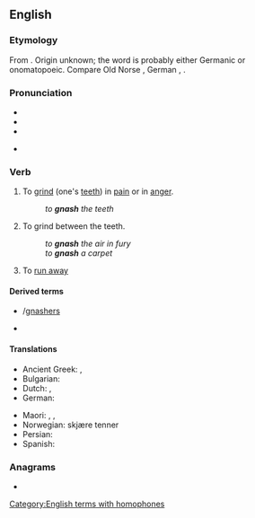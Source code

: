 ==English==
{{was wotd|2007|March|18}}

===Etymology===
From {{etyl|enm|en}} {{m|enm|gnasten}}. Origin unknown; the word is probably either Germanic or onomatopoeic. Compare Old Norse {{m|non|gnastan}}, German {{m|de|knirschen}}, {{cog|nds-de|gnirschen|gnirschen, gnörschen|gnash}}.

===Pronunciation===
* {{IPA|/næʃ/|lang=en}}
* {{audio|en-us-gnash.ogg|Audio (US)|lang=en}}
* {{rhymes|æʃ|lang=en}}

* {{homophones|lang=en|Nash}}

===Verb===
{{en-verb|es}}

# {{lb|en|transitive}} To [[grind]] (one's [[teeth]]) in [[pain]] or in [[anger]].
#: ''to '''gnash''' the teeth''
# {{lb|en|transitive}} To grind between the teeth.
#: ''to '''gnash''' the air in fury''
#: ''to '''gnash''' a carpet''
# {{lb|en|Geordie}} To [[run away]]

====Derived terms====
* {{l|en|gnasher}}/[[gnashers]]
* {{l|en|gnashy}}

====Translations====
{{trans-top|to grind one's teeth in pain or in anger}}
* Ancient Greek: {{t|grc|βρύκω}}, {{t|grc|βρύχω}}
* Bulgarian: {{t|bg|скърцам със зъби|sc=Cyrl}}
* Dutch: {{t+|nl|tandenknarsen}}, {{t+|nl|knarsetanden}}
* German: {{t+|de|knirschen}}
{{trans-mid}}
* Maori: {{t|mi|tetē}}, {{t|mi|tetēā}}, {{t|mi|whakatetēā}}
* Norwegian: skjære tenner
* Persian: {{t+|fa|ساییدن|tr=sâyidan}}
* Spanish: {{t|es|crujir de dientes}}
{{trans-bottom}}

===Anagrams===
* {{l|en|hangs}}

[[Category:English terms with homophones]]